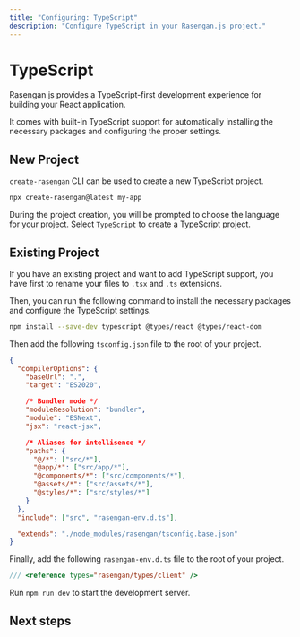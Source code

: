 ```yaml
---
title: "Configuring: TypeScript"
description: "Configure TypeScript in your Rasengan.js project."
---
```



# TypeScript

Rasengan.js provides a TypeScript-first development experience for building your React application.

It comes with built-in TypeScript support for automatically installing the necessary packages and configuring the proper settings.

## New Project

`create-rasengan` CLI can be used to create a new TypeScript project.

```bash filename="Terminal" copy
npx create-rasengan@latest my-app
```

During the project creation, you will be prompted to choose the language for your project. Select `TypeScript` to create a TypeScript project.

## Existing Project

If you have an existing project and want to add TypeScript support, you have first to rename your files to `.tsx` and `.ts` extensions.

Then, you can run the following command to install the necessary packages and configure the TypeScript settings.

```bash filename="Terminal" copy
npm install --save-dev typescript @types/react @types/react-dom
```

Then add the following `tsconfig.json` file to the root of your project.

```json filename="tsconfig.json" showLineNumbers copy
{
  "compilerOptions": {
    "baseUrl": ".",
    "target": "ES2020",

    /* Bundler mode */
    "moduleResolution": "bundler",
    "module": "ESNext",
    "jsx": "react-jsx",

    /* Aliases for intellisence */
    "paths": {
      "@/*": ["src/*"],
      "@app/*": ["src/app/*"],
      "@components/*": ["src/components/*"],
      "@assets/*": ["src/assets/*"],
      "@styles/*": ["src/styles/*"]
    }
  },
  "include": ["src", "rasengan-env.d.ts"],

  "extends": "./node_modules/rasengan/tsconfig.base.json"
}
```

Finally, add the following `rasengan-env.d.ts` file to the root of your project.

```typescript filename="rasengan-env.d.ts" showLineNumbers copy
/// <reference types="rasengan/types/client" />
```

Run `npm run dev` to start the development server.

## Next steps

<Container>
  <NextStepCard
    text="Environment Variables"
    link="/docs/core/configuring/env"
  />
  <NextStepCard
    text="Configuring - Aliases"
    link="/docs/core/configuring/aliases"
  />
</Container>
